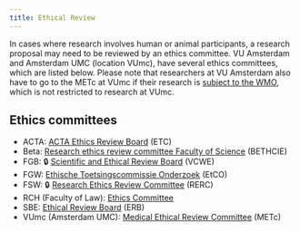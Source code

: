 ```yaml
---
title: Ethical Review
---
```


In cases where research involves human or animal participants, a research proposal may need to be reviewed by an ethics committee. VU Amsterdam and Amsterdam UMC (location VUmc), have several ethics committees, which are listed below. Please note that researchers at VU Amsterdam also have to go to the METc at VUmc if their research is [subject to the WMO](https://english.ccmo.nl/investigators/legal-framework-for-medical-scientific-research/your-research-is-it-subject-to-the-wmo-or-not), which is not restricted to research at VUmc.

## Ethics committees

* ACTA: [ACTA Ethics Review Board](https://acta.nl/en/research/more-about/ethics-review-board) (ETC)
* Beta: [Research ethics review committee Faculty of Science](https://vu.nl/en/about-vu/faculties/faculty-of-science/more-about/research-ethics-review-committee-beta) (BETHCIE)
* FGB: 🔒 [Scientific and Ethical Review Board](https://vu.nl/en/employee/behavioural-and-movement-sciences-getting-started/the-scientific-and-ethical-review-board-vcwe) (VCWE)
* FGW: [Ethische Toetsingscommissie Onderzoek](https://vu.nl/en/about-vu/faculties/faculty-of-humanities/more-about/research-ethics-and-integrity) (EtCO)
* FSW: 🔒 [Research Ethics Review Committee](https://vu.nl/en/employee/social-sciences-getting-started/research-ethics-review-fss) (RERC)
* RCH (Faculty of Law): [Ethics Committee](https://vu.nl/en/employee/law-getting-started/ethics-committee)
* SBE: [Ethical Review Board](https://vu.nl/en/about-vu/faculties/school-of-business-and-economics/more-about/research-office) (ERB)
* VUmc (Amsterdam UMC): [Medical Ethical Review Committee](https://metc.amsterdamumc.org/) (METc)
